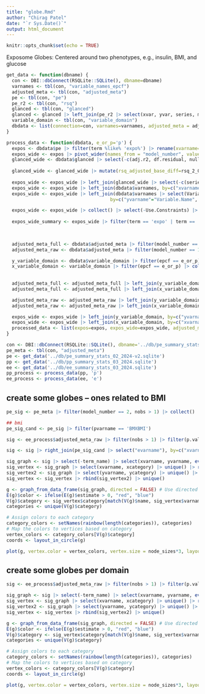 ```yaml
---
title: "globe.Rmd"
author: "Chirag Patel"
date: "`r Sys.Date()`"
output: html_document
---
```


```r
knitr::opts_chunk$set(echo = TRUE)
```

Exposome Globes:
Centered around two phenotypes, e.g., insulin, BMI, and glucose

```r
get_data <- function(dbname) {
  con <- DBI::dbConnect(RSQLite::SQLite(), dbname=dbname)
  varnames <- tbl(con, "variable_names_epcf")
  adjusted_meta <- tbl(con, "adjusted_meta")
  pe <- tbl(con, "pe")
  pe_r2 <- tbl(con, "rsq")
  glanced <- tbl(con, "glanced")
  glanced <- glanced |> left_join(pe_r2 |> select(xvar, yvar, series, model_number,aggregate_base_model, rsq, adj.r2), by=c("xvar", "yvar", "model_number", "aggregate_base_model", "series"))
  variable_domain <- tbl(con, "variable_domain")
  dbdata <- list(connection=con, varnames=varnames, adjusted_meta = adjusted_meta, pe=pe, pe_r2=pe_r2, glanced=glanced, variable_domain=variable_domain)
}

```

```r

process_data <- function(dbdata, e_or_p='p') {
  expos <- dbdata$pe |> filter(term %like% 'expo%') |> rename(xvarname=xvar, yvarname=yvar)
  expos_wide <- expos |> pivot_wider(names_from = "model_number", values_from = c("estimate", "std.error", "statistic", "p.value")) 
  glanced_wide <- dbdata$glanced |> select(-c(adj.r2, df.residual, null.deviance, df.null, deviance)) |> pivot_wider(names_from=c("model_number", "aggregate_base_model"), values_from = c("rsq", "nobs", "AIC", "BIC")) |>  rename(xvarname=xvar, yvarname=yvar)
  
  glanced_wide <- glanced_wide |> mutate(rsq_adjusted_base_diff=rsq_2_0-rsq_2_1, rsq_adjusted_diff = rsq_2_0-rsq_1_0) 
  
  expos_wide <- expos_wide |> left_join(glanced_wide |> select(-c(series, log_y, log_x, scaled_y, scaled_x)), by=c("xvarname", "yvarname", "x_table_name", "y_table_name"))
  expos_wide <- expos_wide |> left_join(dbdata$varnames, by=c("xvarname"="Variable.Name", "x_table_name"="Data.File.Name"))
  expos_wide <- expos_wide |> left_join(dbdata$varnames |> select(Variable.Name, Data.File.Name, Variable.Description, Data.File.Description), 
                                      by=c("yvarname"="Variable.Name", "y_table_name"="Data.File.Name"))

  expos_wide <- expos_wide |> collect() |> select(-Use.Constraints) |> rename(x_data_file_desc=Data.File.Description.x, y_data_file_desc=Data.File.Description.y,x_variable_description=Variable.Description.x, y_variable_description=Variable.Description.y)
  
  expos_wide_summary <- expos_wide |> filter(term == 'expo' | term == 'expo1' | term == 'expo2') |> group_by(xvarname, yvarname) |> summarize(mean_adjusted_base_r2_diff = mean(rsq_adjusted_base_diff), mean_unadjusted_r2_diff=mean(rsq_adjusted_diff), total_n = sum(nobs_2_0)) |> ungroup()

  
  
  adjusted_meta_full <- dbdata$adjusted_meta |> filter(model_number == 2) |> collect() |> left_join(expos_wide_summary, by=c("xvarname", "yvarname")) ## fully adjusted model
  adjusted_meta_raw <- dbdata$adjusted_meta |> filter(model_number == 1) |> collect() |> left_join(expos_wide_summary, by=c("xvarname", "yvarname")) 

  y_variable_domain <- dbdata$variable_domain |> filter(epcf == e_or_p) |> collect() |> group_by(Variable.Name) |> summarise(yvardesc=first(Variable.Description),ycategory=first(category),ysubcategory=first(subcategory))
  x_variable_domain <- variable_domain |> filter(epcf == e_or_p) |> collect() |> group_by(Variable.Name) |> summarise(xvardesc=first(Variable.Description),xcategory=first(category),xsubcategory=first(subcategory))
  
  
  adjusted_meta_full <- adjusted_meta_full |> left_join(y_variable_domain, by=c("yvarname"="Variable.Name"))
  adjusted_meta_full <- adjusted_meta_full |> left_join(x_variable_domain, by=c("xvarname"="Variable.Name"))

  adjusted_meta_raw <- adjusted_meta_raw |> left_join(y_variable_domain, by=c("yvarname"="Variable.Name"))
  adjusted_meta_raw <- adjusted_meta_raw |> left_join(x_variable_domain, by=c("xvarname"="Variable.Name"))

  expos_wide <- expos_wide |> left_join(y_variable_domain, by=c("yvarname"="Variable.Name"))
  expos_wide <- expos_wide |> left_join(x_variable_domain, by=c("xvarname"="Variable.Name"))
  processed_data <- list(expos=expos, expos_wide=expos_wide, adjusted_meta_full=adjusted_meta_full, adjusted_meta_raw=adjusted_meta_raw, expos_wide=expos_wide, y_variable_domain=y_variable_domain, x_variable_domain=x_variable_domain, expos_wide_summary=expos_wide_summary, glanced_wide=glanced_wide) 
}


```


```r

con <- DBI::dbConnect(RSQLite::SQLite(), dbname='../db/pe_summary_stats_02_2024-v2.sqlite')
pe_meta <- tbl(con, "adjusted_meta")
pe <- get_data('../db/pe_summary_stats_02_2024-v2.sqlite')
pp <- get_data('../db/pp_summary_stats_03_2024.sqlite')
ee <- get_data('../db/ee_summary_stats_03_2024.sqlite')
pp_process <- process_data(pp, 'p')
ee_process <- process_data(ee, 'e')
```


## create some globes -- ones related to BMI
```r

pe_sig <- pe_meta |> filter(model_number == 2, nobs > 1) |> collect() |>  mutate(pvalue_bonferroni=p.adjust(p.value, method="bonferroni")) |> filter(p.value < 0.05)

## bmi
pe_sig_cand <- pe_sig |> filter(pvarname == 'BMXBMI')

sig <- ee_process$adjusted_meta_raw |> filter(nobs > 1) |> filter(p.value < 0.0001, abs(estimate) > .5 & abs(estimate) <= 1) ## get ones that are related to the association

sig <- sig |> right_join(pe_sig_cand |> select("evarname"), by=c("xvarname"="evarname"))

sig_graph <- sig |> select(-term_name) |> select(xvarname, yvarname, everything()) 
sig_vertex <- sig_graph |> select(xvarname, xcategory) |> unique() |> rename(varname = xvarname, category=xcategory)
sig_vertex2 <- sig_graph |> select(yvarname, ycategory) |> unique() |> rename(varname = yvarname, category=ycategory)
sig_vertex <- sig_vertex |> rbind(sig_vertex2) |> unique()

g <- graph_from_data_frame(sig_graph, directed = FALSE) # Use directed = TRUE if your graph is directed
E(g)$color <- ifelse(E(g)$estimate > 0, "red", "blue")
V(g)$category <- sig_vertex$category[match(V(g)$name, sig_vertex$varname)]
categories <- unique(V(g)$category)

# Assign colors to each category
category_colors <- setNames(rainbow(length(categories)), categories)
# Map the colors to vertices based on category
vertex_colors <- category_colors[V(g)$category]
coords <- layout_in_circle(g)

plot(g, vertex.color = vertex_colors, vertex.size = node_sizes*3, layout=coords, vertex.label=NA)
```


## create some globes per domain
```r

sig <- ee_process$adjusted_meta_raw |> filter(nobs > 1) |> filter(p.value < 0.0001, abs(estimate) > .5 & abs(estimate) <= 1) ## get ones that are related to the association

sig_graph <- sig |> select(-term_name) |> select(xvarname, yvarname, everything()) 
sig_vertex <- sig_graph |> select(xvarname, xcategory) |> unique() |> rename(varname = xvarname, category=xcategory)
sig_vertex2 <- sig_graph |> select(yvarname, ycategory) |> unique() |> rename(varname = yvarname, category=ycategory)
sig_vertex <- sig_vertex |> rbind(sig_vertex2) |> unique()

g <- graph_from_data_frame(sig_graph, directed = FALSE) # Use directed = TRUE if your graph is directed
E(g)$color <- ifelse(E(g)$estimate > 0, "red", "blue")
V(g)$category <- sig_vertex$category[match(V(g)$name, sig_vertex$varname)]
categories <- unique(V(g)$category)

# Assign colors to each category
category_colors <- setNames(rainbow(length(categories)), categories)
# Map the colors to vertices based on category
vertex_colors <- category_colors[V(g)$category]
coords <- layout_in_circle(g)

plot(g, vertex.color = vertex_colors, vertex.size = node_sizes*3, layout=coords, vertex.label=NA)
```

